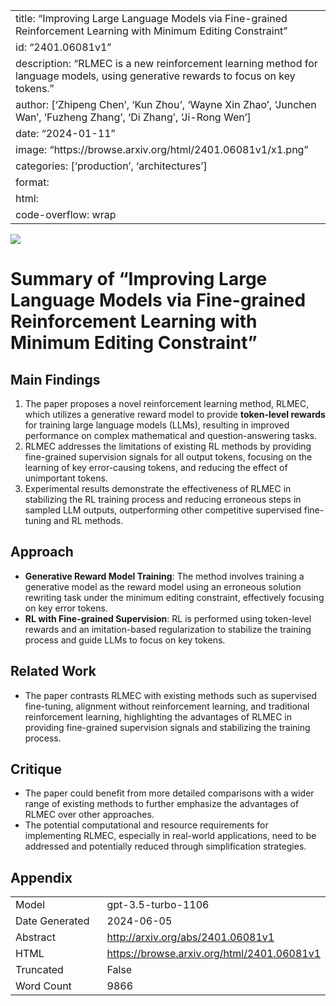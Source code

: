 
---
title: "Improving Large Language Models via Fine-grained Reinforcement Learning with Minimum Editing Constraint"
id: "2401.06081v1"
description: "RLMEC is a new reinforcement learning method for language models, using generative rewards to focus on key tokens."
author: ['Zhipeng Chen', 'Kun Zhou', 'Wayne Xin Zhao', 'Junchen Wan', 'Fuzheng Zhang', 'Di Zhang', 'Ji-Rong Wen']
date: "2024-01-11"
image: "https://browse.arxiv.org/html/2401.06081v1/x1.png"
categories: ['production', 'architectures']
format:
  html:
    code-overflow: wrap
---

![](https://browse.arxiv.org/html/2401.06081v1/x1.png)

# Summary of "Improving Large Language Models via Fine-grained Reinforcement Learning with Minimum Editing Constraint"

## Main Findings
1. The paper proposes a novel reinforcement learning method, RLMEC, which utilizes a generative reward model to provide **token-level rewards** for training large language models (LLMs), resulting in improved performance on complex mathematical and question-answering tasks.
2. RLMEC addresses the limitations of existing RL methods by providing fine-grained supervision signals for all output tokens, focusing on the learning of key error-causing tokens, and reducing the effect of unimportant tokens.
3. Experimental results demonstrate the effectiveness of RLMEC in stabilizing the RL training process and reducing erroneous steps in sampled LLM outputs, outperforming other competitive supervised fine-tuning and RL methods.

## Approach
- **Generative Reward Model Training**: The method involves training a generative model as the reward model using an erroneous solution rewriting task under the minimum editing constraint, effectively focusing on key error tokens.
- **RL with Fine-grained Supervision**: RL is performed using token-level rewards and an imitation-based regularization to stabilize the training process and guide LLMs to focus on key tokens.

## Related Work
- The paper contrasts RLMEC with existing methods such as supervised fine-tuning, alignment without reinforcement learning, and traditional reinforcement learning, highlighting the advantages of RLMEC in providing fine-grained supervision signals and stabilizing the training process.

## Critique
- The paper could benefit from more detailed comparisons with a wider range of existing methods to further emphasize the advantages of RLMEC over other approaches.
- The potential computational and resource requirements for implementing RLMEC, especially in real-world applications, need to be addressed and potentially reduced through simplification strategies.

## Appendix

|          |          |
|----------|----------|
| Model     | gpt-3.5-turbo-1106       |
| Date Generated     | 2024-06-05       |
| Abstract | [http://arxiv.org/abs/2401.06081v1](http://arxiv.org/abs/2401.06081v1)        |
| HTML     | [https://browse.arxiv.org/html/2401.06081v1](https://browse.arxiv.org/html/2401.06081v1)       |
| Truncated       | False       |
| Word Count       | 9866       |